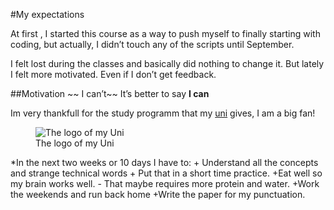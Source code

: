 

#My expectations

At first , I started this course as a way to push myself to finally starting with coding, but actually, I didn't touch any of the scripts until September. 

I felt lost during the classes and basically did nothing to change it. 
But lately I felt more motivated. Even if I don't get feedback.

##Motivation 
~~ I can't~~
It's better to say **I can**



Im very thankfull for the study programm that my [uni](https://www.uni-regensburg.de/) gives, I am a big fan!

![The logo of my Uni]( https://upload.wikimedia.org/wikipedia/commons/thumb/0/0f/Universit%C3%A4t_Regensburg_logo.svg/2000px-Universit%C3%A4t_Regensburg_logo.svg.png)

*In the next two weeks or 10 days I have to: 
  + Understand all the concepts and strange technical words
  + Put that in a short time practice. 
  +Eat well so my brain works well. 
    - That maybe requires more protein and water. 
  +Work the weekends and run back home
  +Write the paper for my punctuation. 


  

  

